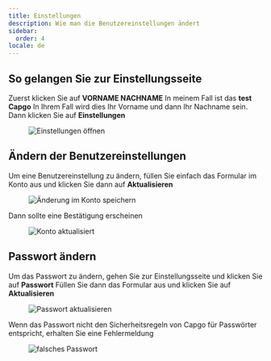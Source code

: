 ```yaml
---
title: Einstellungen
description: Wie man die Benutzereinstellungen ändert
sidebar:
  order: 4
locale: de
---
```


## So gelangen Sie zur Einstellungsseite

Zuerst klicken Sie auf **VORNAME NACHNAME** In meinem Fall ist das **test Capgo** In Ihrem Fall wird dies Ihr Vorname und dann Ihr Nachname sein. Dann klicken Sie auf **Einstellungen**

<figure><img src="/settings-gowebp" alt="Einstellungen öffnen" /><figcaption></figcaption></figure>

## Ändern der Benutzereinstellungen

Um eine Benutzereinstellung zu ändern, füllen Sie einfach das Formular im Konto aus und klicken Sie dann auf **Aktualisieren**

<figure><img src="/account-savewebp" alt="Änderung im Konto speichern" /><figcaption></figcaption></figure>

Dann sollte eine Bestätigung erscheinen

<figure><img src="/account-updatedwebp" alt="Konto aktualisiert" /><figcaption></figcaption></figure>

## Passwort ändern

Um das Passwort zu ändern, gehen Sie zur Einstellungsseite und klicken Sie auf **Passwort** Füllen Sie dann das Formular aus und klicken Sie auf **Aktualisieren**

<figure><img src="/update-passwdwebp" alt="Passwort aktualisieren" /><figcaption></figcaption></figure>

Wenn das Passwort nicht den Sicherheitsregeln von Capgo für Passwörter entspricht, erhalten Sie eine Fehlermeldung

<figure><img src="/passwd-errorwebp" alt="falsches Passwort" /><figcaption></figcaption></figure>